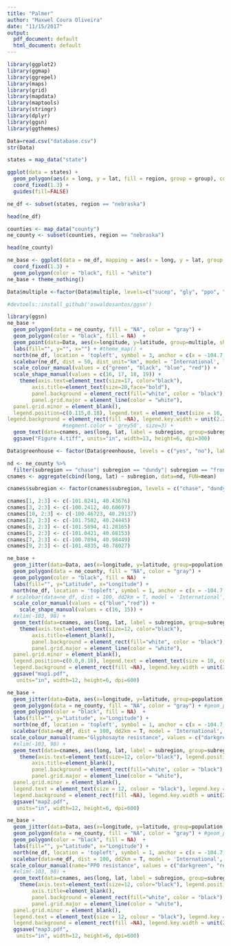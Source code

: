 ```yaml
---
title: "Palmer"
author: "Maxwel Coura Oliveira"
date: "11/15/2017"
output:
  pdf_document: default
  html_document: default
---
```




```r
library(ggplot2)
library(ggmap)
library(ggrepel)
library(maps)
library(grid)
library(mapdata)
library(maptools)
library(stringr)
library(dplyr)
library(ggsn)
library(ggthemes)
```

```r
Data=read.csv("database.csv")
str(Data)
```

```r
states = map_data("state")
```

```r
ggplot(data = states) +
  geom_polygon(aes(x = long, y = lat, fill = region, group = group), color = "white") + 
  coord_fixed(1.3) +
  guides(fill=FALSE)
```

```r
ne_df <- subset(states, region == "nebraska")

head(ne_df)
```

```r
counties <- map_data("county")
ne_county <- subset(counties, region == "nebraska")

head(ne_county)
```

```r
ne_base <- ggplot(data = ne_df, mapping = aes(x = long, y = lat, group = group)) + 
  coord_fixed(1.3) + 
  geom_polygon(color = "black", fill = "white")
ne_base + theme_nothing()
```


```r
Data$multiple <-factor(Data$multiple, levels=c("sucep", "gly", "ppo", "both"), labels=c("Susceptible", "Glyphosate-only", "PPO-only", "Glyphosate + PPO"))
```

```r
#devtools::install_github('oswaldosantos/ggsn')
```


```r
library(ggsn)
ne_base + 
  geom_polygon(data = ne_county, fill = "NA", color = "gray") +
  geom_polygon(color = "black", fill = NA)  +
  geom_point(data=Data, aes(x=longitude, y=latitude, group=multiple, shape=multiple, color=multiple, label=population), size=2) +
  labs(fill="", y="", x="") + #theme_map() +
  north(ne_df, location = 'topleft', symbol = 3, anchor = c(x = -104.7, y = 43.1)) +
  scalebar(ne_df, dist = 50, dist_unit="km", model = 'International', location = "topright", transform = TRUE) +
  scale_colour_manual(values = c("green", "black", "blue", "red")) +
  scale_shape_manual(values = c(16, 17, 18, 19)) +
    theme(axis.text=element_text(size=17, color="black"), 
        axis.title=element_text(size=20,face="bold"), 
        panel.background = element_rect(fill="white", color = "black"), 
        panel.grid.major = element_line(color = "white"), 
  panel.grid.minor = element_blank(),
  legend.position=c(0.115,0.18), legend.text = element_text(size = 16, colour = "black"), legend.key = element_rect(fill=NA), panel.border = element_rect(fill=NA,color="black", size=0.5, linetype="solid"),
legend.background = element_rect(fill =NA), legend.key.width = unit(2.2, "line"), legend.title=element_blank()) + #geom_label_repel(aes(label = Population), box.padding= 0.35, point.padding = 0.5,
                  #segment.color = 'grey50', size=3) +
  geom_text(data=cnames, aes(long, lat, label = subregion, group=subregion), size=3, color="black") +
  ggsave("Figure 4.tiff", units="in", width=13, height=6, dpi=300)
```


```r
Data$greenhouse <- factor(Data$greenhouse, levels = c("yes", "no"), labels = c("molecular and greenhouse assays", "molecular assay only"))
```

```r
nd <- ne_county %>% 
  filter(subregion == "chase"| subregion == "dundy"| subregion == "frontier" | subregion == "hayes" | subregion == "hitchcock" | subregion == "keith" | subregion == "lincoln" | subregion == "logan" | subregion == "perkins"  | subregion == "red willow")
cnames <- aggregate(cbind(long, lat) ~ subregion, data=nd, FUN=mean)
```

```r
cnames$subregion <- factor(cnames$subregion, levels = c("chase", "dundy", "frontier", "hayes", "hitchcock", "keith", "lincoln", "logan", "perkins", "red willow"), labels = c("Chase", "Dundy", "Frontier", "Hayes", "Hitchcock", "Keith", "Lincoln", "Logan", "Perkins", "Red Willow"))
```

```r
cnames[1, 2:3] <- c(-101.8241, 40.43676)
cnames[3, 2:3] <- c(-100.2412, 40.60697)
cnames[10, 2:3] <- c(-100.46723, 40.29137)
cnames[2, 2:3] <- c(-101.7502, 40.24445)
cnames[6, 2:3] <- c(-101.5894, 41.28165)
cnames[5, 2:3] <- c(-101.0421, 40.08153)
cnames[7, 2:3] <- c(-100.7894, 40.98449)
cnames[9, 2:3] <- c(-101.4835, 40.78027)
```


```r
ne_base + 
  geom_jitter(data=Data, aes(x=longitude, y=latitude, group=population, shape=greenhouse, color=greenhouse), size=2) +
  geom_polygon(data = ne_county, fill = "NA", color = "gray") +
  geom_polygon(color = "black", fill = NA)  +
  labs(fill="", y="Latitude", x="Longitude") +
  north(ne_df, location = 'topleft', symbol = 1, anchor = c(x = -104.7, y = 43.2)) +
 # scalebar(data=ne_df, dist = 100, dd2km = T, model = 'International', location = "topright") +
  scale_color_manual(values = c("blue","red")) +
    scale_shape_manual(values = c(16, 15)) + 
  #xlim(-103, 98) +
  geom_text(data=cnames, aes(long, lat, label = subregion, group=subregion), size=3, color="black") +
    theme(axis.text=element_text(size=12, color="black"), 
        axis.title=element_blank(), 
        panel.background = element_rect(fill="white", color = "black"), 
        panel.grid.major = element_line(color = "white"), 
  panel.grid.minor = element_blank(),
  legend.position=c(0.0,0.18), legend.text = element_text(size = 10, colour = "black"), legend.key = element_rect(fill=NA), panel.border = element_rect(fill=NA,color="black", size=0.5,   linetype="solid"),
  legend.background = element_rect(fill =NA), legend.key.width = unit(2.2, "line"), legend.title=element_blank()) + 
  ggsave("map1.pdf", 
   units="in", width=12, height=6, dpi=600)
```



```r
ne_base + 
  geom_jitter(data=Data, aes(x=longitude, y=latitude, group=population, shape=currentcrop, color=glyresistant), size=2) +
  geom_polygon(data = ne_county, fill = "NA", color = "gray") + #geom_point(aes(size=geneamp, color=pporesist))
  geom_polygon(color = "black", fill = NA)  +
  labs(fill="", y="Latitude", x="Longitude") +
  north(ne_df, location = 'topleft', symbol = 1, anchor = c(x = -104.7, y = 43.2)) +
  scalebar(data=ne_df, dist = 100, dd2km = T, model = 'International', location = "topright") +
 scale_colour_manual(name="Glyphosayte resistance", values = c("darkgreen", "red")) + 
  #xlim(-103, 98) +
  geom_text(data=cnames, aes(long, lat, label = subregion, group=subregion), size=3, color="black") +
    theme(axis.text=element_text(size=12, color="black"), legend.position="bottom", legend.box = "horizontal",
        axis.title=element_blank(), 
        panel.background = element_rect(fill="white", color = "black"), 
        panel.grid.major = element_line(color = "white"), 
  panel.grid.minor = element_blank(),
  legend.text = element_text(size = 12, colour = "black"), legend.key = element_rect(fill=NA), panel.border = element_rect(fill=NA,color="black", size=0.5,   linetype="solid"),
  legend.background = element_rect(fill =NA), legend.key.width = unit(2.2, "line"), legend.title = element_text(face="bold", size=13)) + 
  ggsave("map2.pdf", 
   units="in", width=12, height=6, dpi=600)
```



```r
ne_base + 
  geom_jitter(data=Data, aes(x=longitude, y=latitude, group=population, shape=currentcrop, color=pporesist), size=2) +
  geom_polygon(data = ne_county, fill = "NA", color = "gray") + #geom_point(aes(size=geneamp, color=pporesist))
  geom_polygon(color = "black", fill = NA)  +
  labs(fill="", y="Latitude", x="Longitude") +
  north(ne_df, location = 'topleft', symbol = 1, anchor = c(x = -104.7, y = 43.2)) +
  scalebar(data=ne_df, dist = 100, dd2km = T, model = 'International', location = "topright") +
 scale_colour_manual(name="PPO resistance", values = c("darkgreen", "red")) + 
  #xlim(-103, 98) +
  geom_text(data=cnames, aes(long, lat, label = subregion, group=subregion), size=3, color="black") +
    theme(axis.text=element_text(size=12, color="black"), legend.position="bottom", legend.box = "horizontal",
        axis.title=element_blank(), 
        panel.background = element_rect(fill="white", color = "black"), 
        panel.grid.major = element_line(color = "white"), 
  panel.grid.minor = element_blank(),
  legend.text = element_text(size = 12, colour = "black"), legend.key = element_rect(fill=NA), panel.border = element_rect(fill=NA,color="black", size=0.5,   linetype="solid"),
  legend.background = element_rect(fill =NA), legend.key.width = unit(2.2, "line"), legend.title = element_text(face="bold", size=13)) + 
  ggsave("map3.pdf", 
   units="in", width=12, height=6, dpi=600)
```